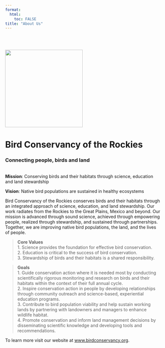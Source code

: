 ```yaml
---
format:
  html:
    toc: FALSE
title: "About Us"
---
```


::: {.column-margin}


<br> 
<br>
  
<img src="figures/BCR-3-teams-logo.png" width="250"/>  

:::

# Bird Conservancy of the Rockies {.unnumbered}

### Connecting people, birds and land {.unnumbered}

<br> **Mission**: Conserving birds and their habitats through science, education and land stewardship

**Vision**: Native bird populations are sustained in healthy ecosystems

Bird Conservancy of the Rockies conserves birds and their habitats through an integrated approach of science, education, and land stewardship. Our work radiates from the Rockies to the Great Plains, Mexico and beyond. Our mission is advanced through sound science, achieved through empowering people, realized through stewardship, and sustained through partnerships. Together, we are improving native bird populations, the land, and the lives of people.

>**Core Values**\
>1. Science provides the foundation for effective bird conservation.\
>2. Education is critical to the success of bird conservation.\
>3. Stewardship of birds and their habitats is a shared responsibility.
  
  
> **Goals**\
>1. Guide conservation action where it is needed most by conducting scientifically rigorous monitoring and research on birds and their habitats within the context of their full annual cycle.\
>2. Inspire conservation action in people by developing relationships through community outreach and science-based, experiential education programs.\
>3. Contribute to bird population viability and help sustain working lands by partnering with landowners and managers to enhance wildlife habitat.\
>4. Promote conservation and inform land management decisions by disseminating scientific knowledge and developing tools and recommendations.  

To learn more visit our website at [www.birdconservancy.org](https://birdconservancy.org).
